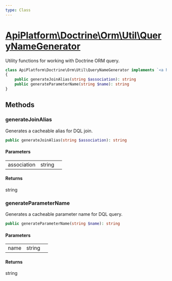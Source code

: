 ```yaml
---
type: Class
---
```


# [ApiPlatform\Doctrine\Orm\Util\QueryNameGenerator](/docs/reference/Doctrine/Orm/Util/QueryNameGenerator)

Utility functions for working with Doctrine ORM query.


```php
class ApiPlatform\Doctrine\Orm\Util\QueryNameGenerator implements `<a href="/docs/reference/Doctrine/Orm/Util/QueryNameGeneratorInterface">ApiPlatform\Doctrine\Orm\Util\QueryNameGeneratorInterface</a>`
{
    public generateJoinAlias(string $association): string
    public generateParameterName(string $name): string
}
```
## Methods

### generateJoinAlias

Generates a cacheable alias for DQL join.

```php
public generateJoinAlias(string $association): string
```

#### Parameters

<table><tbody>
<tr><td>association</td><td>string</td><td></td></tr>
</tbody>
</table>

#### Returns

string

### generateParameterName

Generates a cacheable parameter name for DQL query.

```php
public generateParameterName(string $name): string
```

#### Parameters

<table><tbody>
<tr><td>name</td><td>string</td><td></td></tr>
</tbody>
</table>

#### Returns

string
